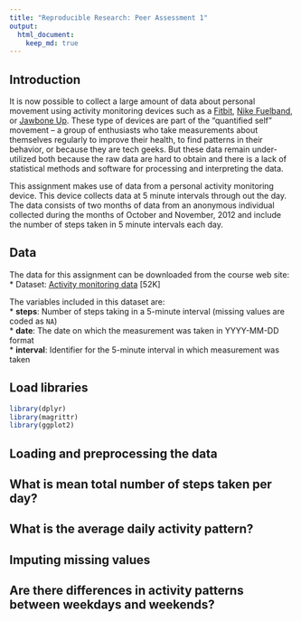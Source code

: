 ```yaml
---
title: "Reproducible Research: Peer Assessment 1"
output: 
  html_document:
    keep_md: true
---
```


## Introduction

It is now possible to collect a large amount of data about personal movement using activity monitoring devices such as a
[Fitbit](http://www.fitbit.com), [Nike Fuelband](http://www.nike.com/us/en_us/c/nikeplus-fuelband), or [Jawbone Up](https://jawbone.com/up). These type of devices are part of the "quantified self" movement -- a group of enthusiasts who take measurements about themselves regularly to improve their health, to find patterns in their behavior, or because they are tech geeks. But these data remain under-utilized both because the raw data are hard to obtain and there is a lack of statistical methods and software for processing and interpreting the data.  

This assignment makes use of data from a personal activity monitoring device. This device collects data at 5 minute intervals through out the day. The data consists of two months of data from an anonymous individual collected during the months of October and November, 2012 and include the number of steps taken in 5 minute intervals each day.  

## Data

The data for this assignment can be downloaded from the course web site:
* Dataset: [Activity monitoring data](https://d396qusza40orc.cloudfront.net/repdata%2Fdata%2Factivity.zip) [52K]  

The variables included in this dataset are:  
* **steps**: Number of steps taking in a 5-minute interval (missing values are coded as `NA`)  
* **date**: The date on which the measurement was taken in YYYY-MM-DD format  
* **interval**: Identifier for the 5-minute interval in which measurement was taken  

## Load libraries
```r
library(dplyr)
library(magrittr)
library(ggplot2)
```

## Loading and preprocessing the data



## What is mean total number of steps taken per day?



## What is the average daily activity pattern?



## Imputing missing values



## Are there differences in activity patterns between weekdays and weekends?

